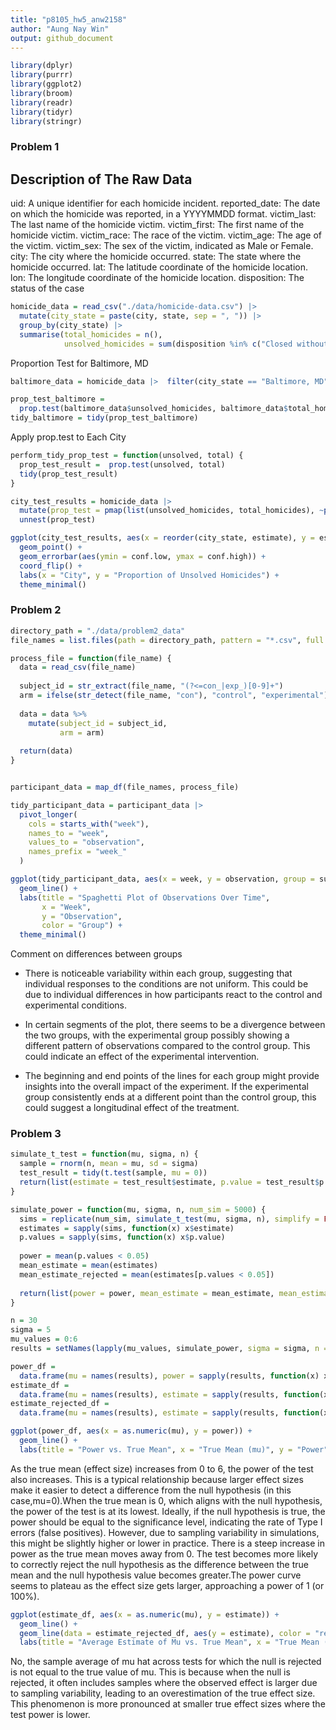 ```yaml
---
title: "p8105_hw5_anw2158"
author: "Aung Nay Win"
output: github_document
---
```


```r
library(dplyr)
library(purrr)
library(ggplot2)
library(broom)
library(readr)
library(tidyr)
library(stringr)
```

### Problem 1
## Description of The Raw Data

uid: A unique identifier for each homicide incident.
reported_date: The date on which the homicide was reported, in a YYYYMMDD format.
victim_last: The last name of the homicide victim.
victim_first: The first name of the homicide victim.
victim_race: The race of the victim.
victim_age: The age of the victim.
victim_sex: The sex of the victim, indicated as Male or Female.
city: The city where the homicide occurred.
state: The state where the homicide occurred.
lat: The latitude coordinate of the homicide location.
lon: The longitude coordinate of the homicide location.
disposition: The status of the case

```r
homicide_data = read_csv("./data/homicide-data.csv") |> 
  mutate(city_state = paste(city, state, sep = ", ")) |> 
  group_by(city_state) |> 
  summarise(total_homicides = n(),
            unsolved_homicides = sum(disposition %in% c("Closed without arrest", "Open/No arrest")))
```

Proportion Test for Baltimore, MD
```r
baltimore_data = homicide_data |>  filter(city_state == "Baltimore, MD")

prop_test_baltimore = 
  prop.test(baltimore_data$unsolved_homicides, baltimore_data$total_homicides)
tidy_baltimore = tidy(prop_test_baltimore)
```

Apply prop.test to Each City

```r
perform_tidy_prop_test = function(unsolved, total) {
  prop_test_result =  prop.test(unsolved, total)
  tidy(prop_test_result)
}

city_test_results = homicide_data |> 
  mutate(prop_test = pmap(list(unsolved_homicides, total_homicides), ~perform_tidy_prop_test(..1, ..2))) |> 
  unnest(prop_test)
```

```r
ggplot(city_test_results, aes(x = reorder(city_state, estimate), y = estimate)) +
  geom_point() +
  geom_errorbar(aes(ymin = conf.low, ymax = conf.high)) +
  coord_flip() +
  labs(x = "City", y = "Proportion of Unsolved Homicides") +
  theme_minimal()
```

### Problem 2

```r
directory_path = "./data/problem2_data"
file_names = list.files(path = directory_path, pattern = "*.csv", full.names = TRUE)
```

```r
process_file = function(file_name) {
  data = read_csv(file_name)
  
  subject_id = str_extract(file_name, "(?<=con_|exp_)[0-9]+")
  arm = ifelse(str_detect(file_name, "con"), "control", "experimental")
  
  data = data %>%
    mutate(subject_id = subject_id,
           arm = arm)
  
  return(data)
}


participant_data = map_df(file_names, process_file)
```

```r
tidy_participant_data = participant_data |> 
  pivot_longer(
    cols = starts_with("week"),
    names_to = "week",
    values_to = "observation",
    names_prefix = "week_"
  )
```

```r
ggplot(tidy_participant_data, aes(x = week, y = observation, group = subject_id, color = arm)) +
  geom_line() +
  labs(title = "Spaghetti Plot of Observations Over Time",
       x = "Week",
       y = "Observation",
       color = "Group") +
  theme_minimal()
```

Comment on differences between groups

- There is noticeable variability within each group, suggesting that individual responses to the conditions are not uniform. This could be due to individual differences in how participants react to the control and experimental conditions.

- In certain segments of the plot, there seems to be a divergence between the two groups, with the experimental group possibly showing a different pattern of observations compared to the control group. This could indicate an effect of the experimental intervention.

- The beginning and end points of the lines for each group might provide insights into the overall impact of the experiment. If the experimental group consistently ends at a different point than the control group, this could suggest a longitudinal effect of the treatment.

### Problem 3

```r
simulate_t_test = function(mu, sigma, n) {
  sample = rnorm(n, mean = mu, sd = sigma)
  test_result = tidy(t.test(sample, mu = 0))
  return(list(estimate = test_result$estimate, p.value = test_result$p.value))
}
```

```r
simulate_power = function(mu, sigma, n, num_sim = 5000) {
  sims = replicate(num_sim, simulate_t_test(mu, sigma, n), simplify = FALSE)
  estimates = sapply(sims, function(x) x$estimate)
  p.values = sapply(sims, function(x) x$p.value)
  
  power = mean(p.values < 0.05)
  mean_estimate = mean(estimates)
  mean_estimate_rejected = mean(estimates[p.values < 0.05])
  
  return(list(power = power, mean_estimate = mean_estimate, mean_estimate_rejected = mean_estimate_rejected))
}
```

```r
n = 30
sigma = 5
mu_values = 0:6
results = setNames(lapply(mu_values, simulate_power, sigma = sigma, n = n), mu_values)
```

```r
power_df =
  data.frame(mu = names(results), power = sapply(results, function(x) x$power))
estimate_df =
  data.frame(mu = names(results), estimate = sapply(results, function(x) x$mean_estimate))
estimate_rejected_df =
  data.frame(mu = names(results), estimate = sapply(results, function(x) x$mean_estimate_rejected))
```

```r
ggplot(power_df, aes(x = as.numeric(mu), y = power)) +
  geom_line() +
  labs(title = "Power vs. True Mean", x = "True Mean (mu)", y = "Power")
```
As the true mean (effect size) increases from 0 to 6, the power of the test also increases. This is a typical relationship because larger effect sizes make it easier to detect a difference from the null hypothesis (in this case,mu=0).When the true mean is 0, which aligns with the null hypothesis, the power of the test is at its lowest. Ideally, if the null hypothesis is true, the power should be equal to the significance level, indicating the rate of Type I errors (false positives). However, due to sampling variability in simulations, this might be slightly higher or lower in practice. There is a steep increase in power as the true mean moves away from 0. The test becomes more likely to correctly reject the null hypothesis as the difference between the true mean and the null hypothesis value becomes greater.The power curve seems to plateau as the effect size gets larger, approaching a power of 1 (or 100%).

```r
ggplot(estimate_df, aes(x = as.numeric(mu), y = estimate)) +
  geom_line() +
  geom_line(data = estimate_rejected_df, aes(y = estimate), color = "red") +
  labs(title = "Average Estimate of Mu vs. True Mean", x = "True Mean (mu)", y = "Average Estimate (mu_hat)")
```
No, the sample average of mu hat across tests for which the null is rejected is not equal to the true value of mu. This is because when the null is rejected, it often includes samples where the observed effect is larger due to sampling variability, leading to an overestimation of the true effect size. This phenomenon is more pronounced at smaller true effect sizes where the test power is lower.
